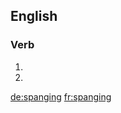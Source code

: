 ==English==

===Verb===
{{head|en}}

# {{present participle of|spang}}
# {{present participle of|spange}}

[[de:spanging]]
[[fr:spanging]]